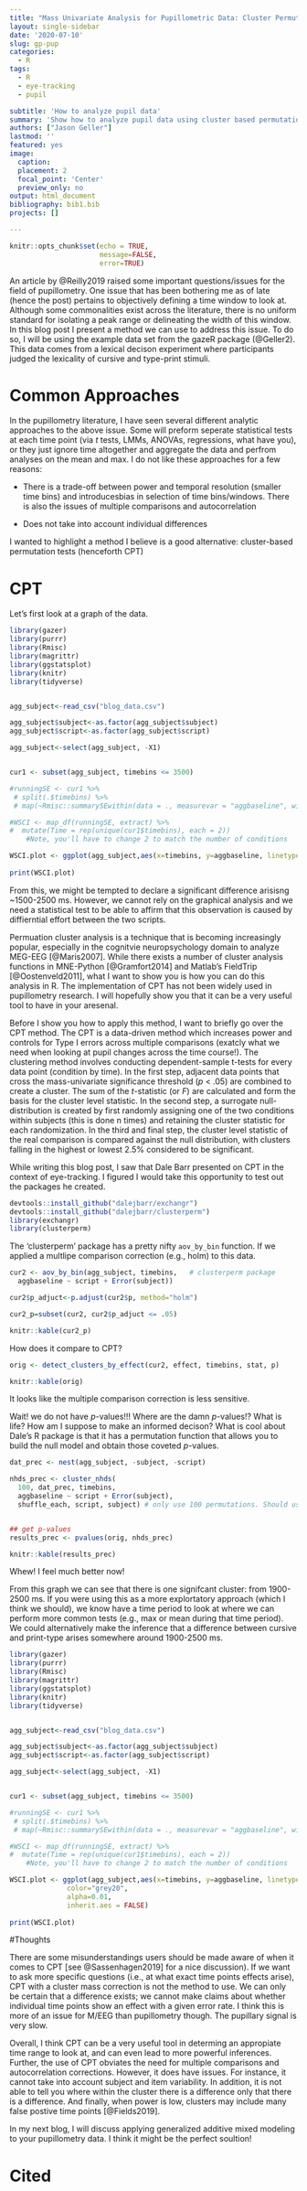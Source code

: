 ```yaml
---
title: "Mass Univariate Analysis for Pupillometric Data: Cluster Permutation Test"
layout: single-sidebar
date: '2020-07-10'
slug: gp-pup
categories:
  - R
tags:
  - R
  - eye-tracking
  - pupil

subtitle: 'How to analyze pupil data'
summary: 'Show how to analyze pupil data using cluster based permutation testing'
authors: ["Jason Geller"]
lastmod: ''
featured: yes
image:
  caption: 
  placement: 2
  focal_point: 'Center'
  preview_only: no
output: html_document
bibliography: bib1.bib 
projects: []

---
```


```r
knitr::opts_chunk$set(echo = TRUE, 
                      message=FALSE, 
                      error=TRUE)
```


An article by @Reilly2019 raised some important questions/issues for the field of pupillometry. One issue that has been bothering me as of late (hence the post) pertains to objectively defining a time window to look at. Although some commonalities exist across the literature, there is no uniform standard for isolating a peak range or delineating the width of this window. In this blog post I present a method we can use to address this issue. To do so, I will be using the example data set from the gazeR package (@Geller2). This data comes from a lexical decison experiment where participants judged the lexicality of cursive and type-print stimuli. 

# Common Approaches

In the pupillometry literature, I have seen several different analytic approaches to the above issue. Some will preform seperate statistical tests at each time point (via *t* tests, LMMs, ANOVAs, regressions, what have you), or they just ignore time altogether and aggregate the data and perfrom analyses on the mean and max. I do not like these approaches for a few reasons: 

 - There is a trade-off between power and temporal resolution (smaller time bins) and introducesbias in selection of time bins/windows. There is also the issues of multiple comparisons and autocorrelation 

- Does not take into account individual differences

I wanted to highlight a method I believe is a good alternative: cluster-based permutation tests (henceforth CPT)

# CPT

Let's first look at a graph of the data. 

```r
library(gazer)
library(purrr)
library(Rmisc)
library(magrittr)
library(ggstatsplot)
library(knitr)
library(tidyverse)


agg_subject<-read_csv("blog_data.csv")

agg_subject$subject<-as.factor(agg_subject$subject)
agg_subject$script<-as.factor(agg_subject$script)

agg_subject<-select(agg_subject, -X1)


cur1 <- subset(agg_subject, timebins <= 3500)

#runningSE <- cur1 %>%
 # split(.$timebins) %>% 
 # map(~Rmisc::summarySEwithin(data = ., measurevar = "aggbaseline", withinvars = "script", idvar="subject"))

#WSCI <- map_df(runningSE, extract) %>%
#  mutate(Time = rep(unique(cur1$timebins), each = 2))
    #Note, you'll have to change 2 to match the number of conditions

WSCI.plot <- ggplot(agg_subject,aes(x=timebins, y=aggbaseline, linetype=script, color=script), size=3) + stat_summary(fun.y = "mean", geom = "line",size = 1,aes(colour = NULL))
  
print(WSCI.plot)

```

From this, we might be tempted to declare a significant difference arisisng ~1500-2500 ms. However, we cannot rely on the graphical analysis and we need a statistical test to be able to affirm that this observation is caused by diffierntial effort between the two scripts. 

Permuation cluster analysis is a technique that is becoming increasingly popular, especially in the cognitvie neuropsychology domain to analyze MEG-EEG [@Maris2007]. While there exists a number of cluster analysis functions in MNE-Python [@Gramfort2014] and Matlab's FieldTrip [@Oostenveld2011], what I want to show you is how you can do this analysis in R. The implementation of CPT has not been widely used in pupillometry research. I will hopefully show you that it can be a very useful tool to have in your aresenal. 

Before I show you how to apply this method, I want to briefly go over the CPT method. The CPT is a data-driven method which increases power and controls for Type I errors across multiple comparisons (exatcly what we need when looking at pupil changes across the time course!). The clustering method involves conducting dependent-sample t-tests for every data point (condition by time). In the first step, adjacent data points that cross the mass-univariate significance threshold (*p* < .05) are combined to create a cluster. The sum of the *t*-statistic (or *F*) are calculated and form the basis for the cluster level statistic. In the second step, a surrogate null-distribution is created by first randomly assigning one of the two conditions within subjects (this is done n times) and retaining the cluster statistic for each randomization. In the third and final step, the cluster level statistic of the real comparison is compared against the null distribution, with clusters falling in the highest or lowest 2.5% considered to be significant.

While writing this blog post, I saw that Dale Barr presented on CPT in the context of eye-tracking. I figured I would take this opportunity to test out the packages he created. 


```r
devtools::install_github("dalejbarr/exchangr")
devtools::install_github("dalejbarr/clusterperm")
library(exchangr)
library(clusterperm)
```

The 'clusterperm' package has a pretty nifty `aov_by_bin` function. If we applied a multlipe comparison correction (e.g., holm) to this data.

```r

cur2 <- aov_by_bin(agg_subject, timebins,   # clusterperm package
  aggbaseline ~ script + Error(subject))

cur2$p_adjuct<-p.adjust(cur2$p, method="holm")

cur2_p=subset(cur2, cur2$p_adjuct <= .05)

knitr::kable(cur2_p)
```

How does it compare to CPT?

```r
orig <- detect_clusters_by_effect(cur2, effect, timebins, stat, p)

knitr::kable(orig)
```

It looks like the multiple comparison correction is less sensitive.

Wait! we do not have *p*-values!!! Where are the damn *p*-values!? What is life? How am I suppose to make an informed decison? What is cool about Dale's R package is that it has a permutation function that allows you to build the null model and obtain those coveted *p*-values. 

```r
dat_prec <- nest(agg_subject, -subject, -script)

nhds_prec <- cluster_nhds(
  100, dat_prec, timebins,
  aggbaseline ~ script + Error(subject),
  shuffle_each, script, subject) # only use 100 permutations. Should use 1000-2000. 


## get p-values
results_prec <- pvalues(orig, nhds_prec)

knitr::kable(results_prec)
```

Whew! I feel much better now!

From this graph we can see that there is one signifcant cluster: from 1900-2500 ms. If you were using this as a more explortatory approach (which I think we should), we know have a time period to look at where we can perform more common tests (e.g., max or mean during that time period). We could alternatively make the inference that a difference between cursive and print-type arises somewhere around 1900-2500 ms. 

```r
library(gazer)
library(purrr)
library(Rmisc)
library(magrittr)
library(ggstatsplot)
library(knitr)
library(tidyverse)


agg_subject<-read_csv("blog_data.csv")

agg_subject$subject<-as.factor(agg_subject$subject)
agg_subject$script<-as.factor(agg_subject$script)

agg_subject<-select(agg_subject, -X1)


cur1 <- subset(agg_subject, timebins <= 3500)

#runningSE <- cur1 %>%
 # split(.$timebins) %>% 
 # map(~Rmisc::summarySEwithin(data = ., measurevar = "aggbaseline", withinvars = "script", idvar="subject"))

#WSCI <- map_df(runningSE, extract) %>%
#  mutate(Time = rep(unique(cur1$timebins), each = 2))
    #Note, you'll have to change 2 to match the number of conditions

WSCI.plot <- ggplot(agg_subject,aes(x=timebins, y=aggbaseline, linetype=script, color=script), size=3) + stat_summary(fun.y = "mean", geom = "line",size = 1,aes(colour = NULL)) + geom_rect(xmin=1900, xmax=2500, ymin=-Inf, ymax=Inf,
              color="grey20",
              alpha=0.01,
              inherit.aes = FALSE)
  
print(WSCI.plot)

```

#Thoughts

There are some misunderstandings users should be made aware of when it comes to CPT [see @Sassenhagen2019] for a nice discussion). If we want to ask more specific questions (i.e., at what exact time points effects arise), CPT with a cluster mass correction is not the method to use. We can only be certain that a difference exists; we cannot make claims about whether individual time points show an effect with a given error rate. I think this is more of an issue for M/EEG than pupillometry though. The pupillary signal is very slow. 

Overall, I think CPT can be a very useful tool in determing an appropiate time range to look at, and can even lead to more powerful inferences. Further, the use of CPT obviates the need for multiple comparisons and autocorrelation corrections. However, it does have issues. For instance, it cannot take into account subject and item variability. In addition, it is not able to tell you where within the cluster there is a difference only that there is a difference. And finally, when power is low, clusters may include many false postive time points [@Fields2019].  

In my next blog, I will discuss applying generalized additive mixed modeling to your pupillometry data. I think it might be the perfect soultion! 


# Cited


